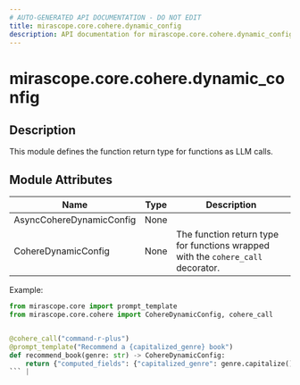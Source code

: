 ```yaml
---
# AUTO-GENERATED API DOCUMENTATION - DO NOT EDIT
title: mirascope.core.cohere.dynamic_config
description: API documentation for mirascope.core.cohere.dynamic_config
---
```


# mirascope.core.cohere.dynamic_config

<ApiType type="Module" />

## Description

This module defines the function return type for functions as LLM calls.

## Module Attributes

| Name | Type | Description |
| ---- | ---- | ----------- |
| AsyncCohereDynamicConfig | None |  |
| CohereDynamicConfig | None | The function return type for functions wrapped with the `cohere_call` decorator.

Example:

```python
from mirascope.core import prompt_template
from mirascope.core.cohere import CohereDynamicConfig, cohere_call


@cohere_call("command-r-plus")
@prompt_template("Recommend a {capitalized_genre} book")
def recommend_book(genre: str) -> CohereDynamicConfig:
    return {"computed_fields": {"capitalized_genre": genre.capitalize()}}
``` |


